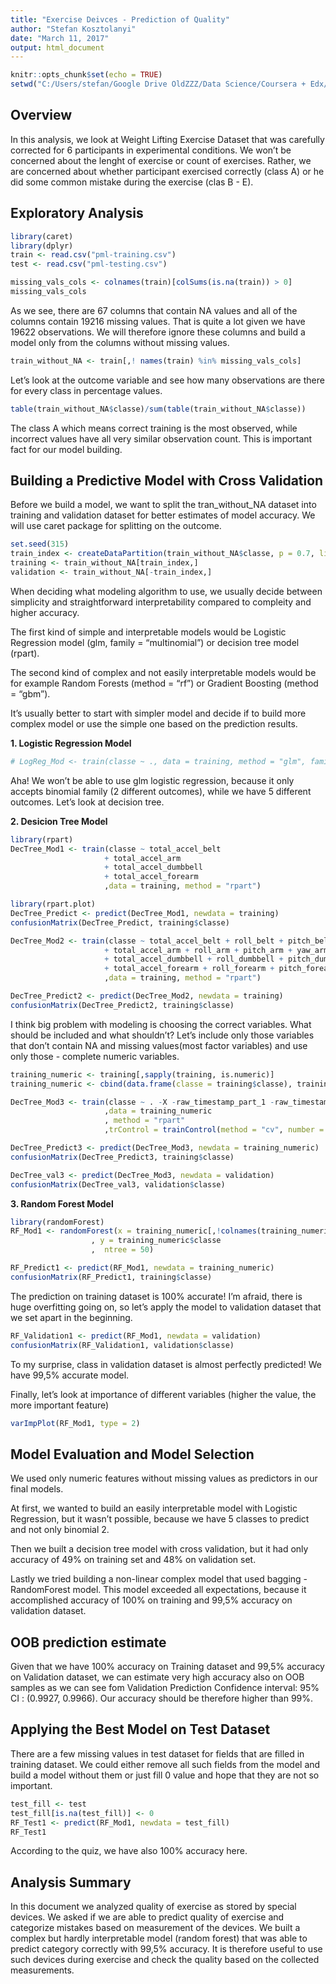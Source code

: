 ```yaml
---
title: "Exercise Deivces - Prediction of Quality"
author: "Stefan Kosztolanyi"
date: "March 11, 2017"
output: html_document
---
```


```r
knitr::opts_chunk$set(echo = TRUE)
setwd("C:/Users/stefan/Google Drive OldZZZ/Data Science/Coursera + Edx/JHU- Data Science Specialization/Practical_Machine_Learning")
```

## Overview

In this analysis, we look at Weight Lifting Exercise Dataset that was carefully corrected for 6 participants in experimental conditions. We won't be concerned about the lenght of exercise or count of exercises. Rather, we are concerned about whether participant exercised correctly (class A) or he did some common mistake during the exercise (clas B - E).


## Exploratory Analysis
```r
library(caret)
library(dplyr)
train <- read.csv("pml-training.csv")
test <- read.csv("pml-testing.csv")
```

```r
missing_vals_cols <- colnames(train)[colSums(is.na(train)) > 0]
missing_vals_cols
```

As we see, there are 67 columns that contain NA values and all of the columns contain 19216 missing values. That is quite a lot given we have 19622 observations. We will therefore ignore these columns and build a model only from the columns without missing values.

```r
train_without_NA <- train[,! names(train) %in% missing_vals_cols]
```

Let's look at the outcome variable and see how many observations are there for every class in percentage values.

```r
table(train_without_NA$classe)/sum(table(train_without_NA$classe))
```

The class A which means correct training is the most observed, while incorrect values have all very similar observation count. This is important fact for our model building.

## Building a Predictive Model with Cross Validation

Before we build a model, we want to split the tran_without_NA dataset into training and validation dataset for better estimates of model accuracy. We will use caret package for splitting on the outcome.

```r
set.seed(315)
train_index <- createDataPartition(train_without_NA$classe, p = 0.7, list = FALSE)
training <- train_without_NA[train_index,]
validation <- train_without_NA[-train_index,]
```

When deciding what modeling algorithm to use, we usually decide between simplicity and straightforward interpretability compared to compleity and higher accuracy.

The first kind of simple and interpretable models would be Logistic Regression model (glm, family = "multinomial") or decision tree model (rpart).

The second kind of complex and not easily interpretable models would be for example Random Forests (method = "rf") or Gradient Boosting (method = "gbm").

It's usually better to start with simpler model and decide if to build more complex model or use the simple one based on the prediction results.

**1. Logistic Regression Model **

```r
# LogReg_Mod <- train(classe ~ ., data = training, method = "glm", family = "binomial")
```

Aha! We won't be able to use glm logistic regression, because it only accepts binomial family (2 different outcomes), while we have 5 different outcomes. Let's look at decision tree.

**2. Desicion Tree Model **
```r
library(rpart)
DecTree_Mod1 <- train(classe ~ total_accel_belt 
                     + total_accel_arm 
                     + total_accel_dumbbell
                     + total_accel_forearm
                     ,data = training, method = "rpart")
```

```r
library(rpart.plot)
DecTree_Predict <- predict(DecTree_Mod1, newdata = training)
confusionMatrix(DecTree_Predict, training$classe)
```

```r
DecTree_Mod2 <- train(classe ~ total_accel_belt + roll_belt + pitch_belt + yaw_belt
                     + total_accel_arm + roll_arm + pitch_arm + yaw_arm
                     + total_accel_dumbbell + roll_dumbbell + pitch_dumbbell + yaw_dumbbell
                     + total_accel_forearm + roll_forearm + pitch_forearm + yaw_forearm
                     ,data = training, method = "rpart")

DecTree_Predict2 <- predict(DecTree_Mod2, newdata = training)
confusionMatrix(DecTree_Predict2, training$classe)
```
I think big problem with modeling is choosing the correct variables. What should be included and what shouldn't?
Let's include only those variables that don't contain NA and missing values(most factor variables) and use only those - complete numeric variables.

```r
training_numeric <- training[,sapply(training, is.numeric)]
training_numeric <- cbind(data.frame(classe = training$classe), training_numeric)
```

```r
DecTree_Mod3 <- train(classe ~ . -X -raw_timestamp_part_1 -raw_timestamp_part_2 -num_window
                     ,data = training_numeric
                     , method = "rpart"
                     ,trControl = trainControl(method = "cv", number = 5))

DecTree_Predict3 <- predict(DecTree_Mod3, newdata = training_numeric)
confusionMatrix(DecTree_Predict3, training$classe)
```
```r
DecTree_val3 <- predict(DecTree_Mod3, newdata = validation)
confusionMatrix(DecTree_val3, validation$classe)
```


**3. Random Forest Model **
```r
library(randomForest)
RF_Mod1 <- randomForest(x = training_numeric[,!colnames(training_numeric) %in% c("X", "raw_timestamp_part_1", "raw_timestamp_part_2", "num_window", "classe")]
                  , y = training_numeric$classe 
                  ,  ntree = 50)

RF_Predict1 <- predict(RF_Mod1, newdata = training_numeric)
confusionMatrix(RF_Predict1, training$classe)
```

The prediction on training dataset is 100% accurate!
I'm afraid, there is huge overfitting going on, so let's apply the model to validation dataset that we set apart in the beginning.

```r
RF_Validation1 <- predict(RF_Mod1, newdata = validation)
confusionMatrix(RF_Validation1, validation$classe)
```

To my surprise, class in validation dataset is almost perfectly predicted! We have 99,5% accurate model.

Finally, let's look at importance of different variables (higher the value, the more important feature)

```r
varImpPlot(RF_Mod1, type = 2)
```

## Model Evaluation and Model Selection

We used only numeric features without missing values as predictors in our final models.

At first, we wanted to build an easily interpretable model with Logistic Regression, but it wasn't possible, because we have 5 classes to predict and not only binomial 2.

Then we built a decision tree model with cross validation, but it had only accuracy of 49% on training set and 48% on validation set.

Lastly we tried building a non-linear complex model that used bagging - RandomForest model. This model exceeded all expectations, because it accomplished accuracy of 100%  on training and 99,5% accuracy on validation dataset.

## OOB prediction estimate

Given that we have 100% accuracy on Training dataset and 99,5% accuracy on Validation dataset, we can estimate very high accuracy also on OOB samples as we can see fom Validation Prediction Confidence interval: 95% CI : (0.9927, 0.9966).
Our accuracy should be therefore higher than 99%.

## Applying the Best Model on Test Dataset

There are a few missing values in test dataset for fields that are filled in training dataset.
We could either remove all such fields from the model and build a model without them or just fill 0 value and hope that they are not so important.
```r
test_fill <- test
test_fill[is.na(test_fill)] <- 0
RF_Test1 <- predict(RF_Mod1, newdata = test_fill)
RF_Test1
```
According to the quiz, we have also 100% accuracy here.

## Analysis Summary

In this document we analyzed quality of exercise as stored by special devices. We asked if we are able to predict quality of exercise and categorize mistakes based on measurement of the devices. We built a complex but hardly interpretable model (random forest) that was able to predict category correctly with 99,5% accuracy. It is therefore useful to use such devices during exercise and check the quality based on the collected measurements.